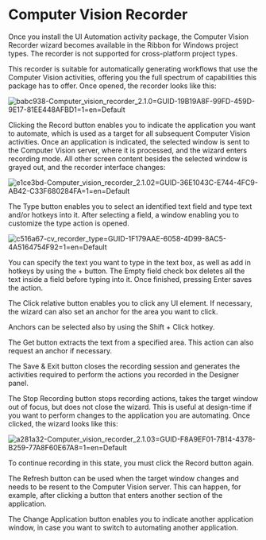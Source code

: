 ﻿# Computer Vision Recorder

Once you install the UI Automation activity package, the Computer Vision Recorder wizard
            becomes available in the Ribbon for Windows project types. The recorder is not
            supported for cross-platform project types.

This recorder is suitable for automatically generating workflows that use the Computer
            Vision activities, offering you the full spectrum of capabilities this package has to
            offer. Once opened, the recorder looks like this:

![babc938-Computer_vision_recorder_2.1.0=GUID-19B19A8F-99FD-459D-9E17-81EE448AFBD1=1=en=Default](/images/babc938-Computer_vision_recorder_2.1.0=GUID-19B19A8F-99FD-459D-9E17-81EE448AFBD1=1=en=Default.png)

Clicking the Record button enables you to indicate the application you want to automate, which is used as a target for all subsequent Computer Vision activities. Once an application is indicated, the selected window is sent to the Computer Vision server, where it is processed, and the wizard enters recording mode. All other screen content besides the selected window is grayed out, and the recorder interface changes:

![e1ce3bd-Computer_vision_recorder_2.1.02=GUID-36E1043C-E744-4FC9-AB42-C33F680284FA=1=en=Default](/images/e1ce3bd-Computer_vision_recorder_2.1.02=GUID-36E1043C-E744-4FC9-AB42-C33F680284FA=1=en=Default.png)

The Type button enables you to select an identified text field and type text and/or hotkeys into it. After selecting a field, a window enabling you to customize the type action is opened.

![c516a67-cv_recorder_type=GUID-1F179AAE-6058-4D99-8AC5-4A5164754F92=1=en=Default](/images/c516a67-cv_recorder_type=GUID-1F179AAE-6058-4D99-8AC5-4A5164754F92=1=en=Default.png)

You can specify the text you want to type in the text box, as well as add in hotkeys by using the + button. The Empty field check box deletes all the text inside a field before typing into it. Once finished, pressing Enter saves the action.

The Click relative button enables you to click any UI element. If necessary, the wizard can also set an anchor for the area you want to click.

Anchors can be selected also by using the Shift + Click hotkey.

The Get button extracts the text from a specified area. This action can also request an anchor if necessary.

The Save & Exit button closes the recording session and generates the activities required to perform the actions you recorded in the Designer panel.

The Stop Recording button stops recording actions, takes the target window out of focus, but does not close the wizard. This is useful at design-time if you want to perform changes to the application you are automating. Once clicked, the wizard looks like this:

![a281a32-Computer_vision_recorder_2.1.03=GUID-F8A9EF01-7B14-4378-B259-77A8F60E67A8=1=en=Default](/images/a281a32-Computer_vision_recorder_2.1.03=GUID-F8A9EF01-7B14-4378-B259-77A8F60E67A8=1=en=Default.png)

To continue recording in this state, you must click the Record button again.

The Refresh button can be used when the target window changes and needs to be resent to the Computer Vision server. This can happen, for example, after clicking a button that enters another section of the application.

The Change Application button enables you to indicate another application window, in case you want to switch to automating another application.
